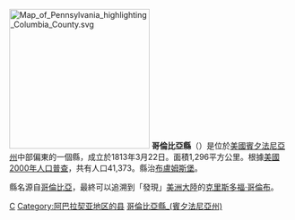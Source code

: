 {{Otheruses|哥倫比亞縣|subject=美國賓夕法尼亞州的一個縣|other=同名的縣}}
[[File:Map_of_Pennsylvania_highlighting_Columbia_County.svg|250px]]
'''哥倫比亞縣'''（{{lang-en|Columbia County}}）是位於[[美國|美國]][[賓夕法尼亞州|賓夕法尼亞州]]中部偏東的一個縣，成立於1813年3月22日。面積1,296平方公里。根據[[美國2000年人口普查|美國2000年人口普查]]，共有人口41,373。縣治[[布盧姆斯堡|布盧姆斯堡]]。

縣名源自[[哥倫比亞_(名稱)|哥倫比亞]]，最終可以追溯到「發現」[[美洲大陸|美洲大陸]]的[[克里斯多福·哥倫布|克里斯多福·哥倫布]]。
{{Pennsylvania-stub}}
{{Pennsylvania}}

[[Category:賓夕法尼亞州行政區劃|C]]
[[Category:阿巴拉契亚地区的县|Category:阿巴拉契亚地区的县]]
[[Category:哥倫比亞縣_(賓夕法尼亞州)|]]